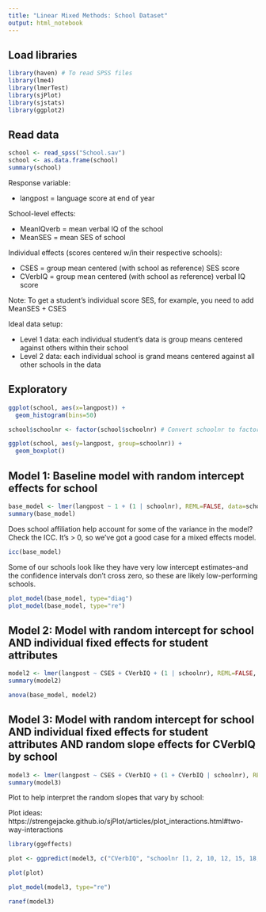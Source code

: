 ```yaml
---
title: "Linear Mixed Methods: School Dataset"
output: html_notebook
---
```


## Load libraries

```r
library(haven) # To read SPSS files
library(lme4)
library(lmerTest)
library(sjPlot)
library(sjstats)
library(ggplot2)
```


## Read data

```r
school <- read_spss("School.sav")
school <- as.data.frame(school)
summary(school)
```

Response variable:

* langpost = language score at end of year

School-level effects:

* MeanIQverb = mean verbal IQ of the school
* MeanSES = mean SES of school

Individual effects (scores centered w/in their respective schools):

* CSES = group mean centered (with school as reference) SES score
* CVerbIQ = group mean centered (with school as reference) verbal IQ score

Note: To get a student's individual score SES, for example, you need to add MeanSES + CSES

Ideal data setup:

* Level 1 data: each individual student's data is group means centered against others within their school
* Level 2 data: each individual school is grand means centered against all other schools in the data


## Exploratory

```r
ggplot(school, aes(x=langpost)) +
  geom_histogram(bins=50)

school$schoolnr <- factor(school$schoolnr) # Convert schoolnr to factor

ggplot(school, aes(y=langpost, group=schoolnr)) +
  geom_boxplot()
```


## Model 1: Baseline model with random intercept effects for school

```r
base_model <- lmer(langpost ~ 1 + (1 | schoolnr), REML=FALSE, data=school)
summary(base_model)
```

Does school affiliation help account for some of the variance in the model?  Check the ICC.  It's > 0, so we've got a good case for a mixed effects model.

```r
icc(base_model)
```

Some of our schools look like they have very low intercept estimates--and the confidence intervals don't cross zero, so these are likely low-performing schools.

```r
plot_model(base_model, type="diag")
plot_model(base_model, type="re")
```


## Model 2: Model with random intercept for school AND individual fixed effects for student attributes

```r
model2 <- lmer(langpost ~ CSES + CVerbIQ + (1 | schoolnr), REML=FALSE, data=school)
summary(model2)
```


```r
anova(base_model, model2)
```


## Model 3: Model with random intercept for school AND individual fixed effects for student attributes AND random slope effects for CVerbIQ by school

```r
model3 <- lmer(langpost ~ CSES + CVerbIQ + (1 + CVerbIQ | schoolnr), REML=FALSE, data=school)
summary(model3)
```

Plot to help interpret the random slopes that vary by school:

Plot ideas: https://strengejacke.github.io/sjPlot/articles/plot_interactions.html#two-way-interactions

```r
library(ggeffects)

plot <- ggpredict(model3, c("CVerbIQ", "schoolnr [1, 2, 10, 12, 15, 18, 47, 103]"), type = "re")

plot(plot)

plot_model(model3, type="re")
```


```r
ranef(model3)
```





